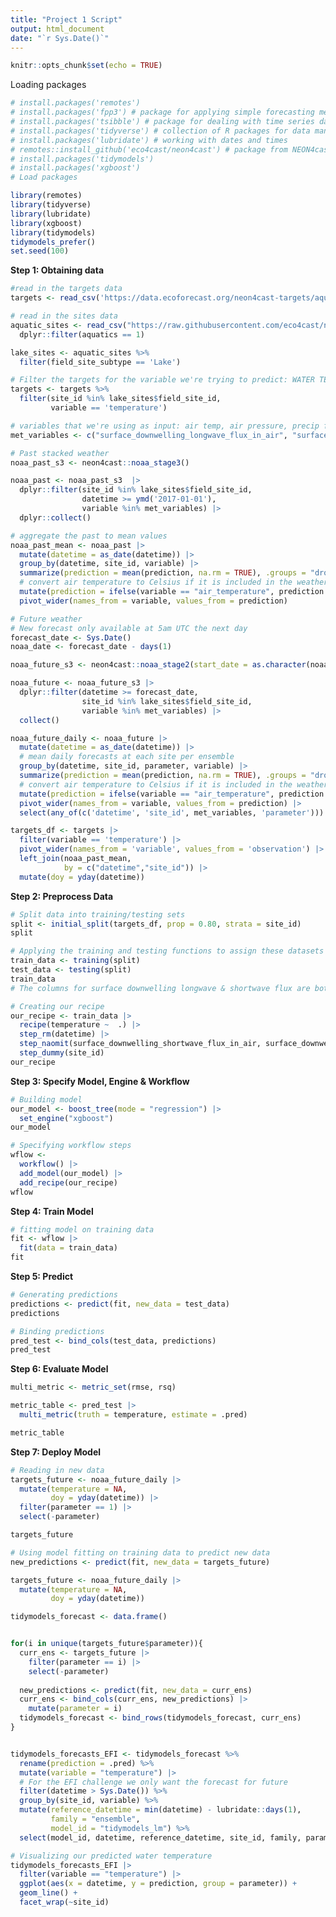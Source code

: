 ```yaml
---
title: "Project 1 Script"
output: html_document
date: "`r Sys.Date()`"
---
```


```r
knitr::opts_chunk$set(echo = TRUE)
```

Loading packages
```r
# install.packages('remotes')
# install.packages('fpp3') # package for applying simple forecasting methods
# install.packages('tsibble') # package for dealing with time series data sets and tsibble objects
# install.packages('tidyverse') # collection of R packages for data manipulation, analysis, and visualisation
# install.packages('lubridate') # working with dates and times
# remotes::install_github('eco4cast/neon4cast') # package from NEON4cast challenge organisers to assist with forecast building and submission
# install.packages('tidymodels')
# install.packages('xgboost')
# Load packages

library(remotes)
library(tidyverse)
library(lubridate)
library(xgboost)
library(tidymodels)
tidymodels_prefer()
set.seed(100)
```

**Step 1: Obtaining data**
```r
#read in the targets data
targets <- read_csv('https://data.ecoforecast.org/neon4cast-targets/aquatics/aquatics-targets.csv.gz')

# read in the sites data
aquatic_sites <- read_csv("https://raw.githubusercontent.com/eco4cast/neon4cast-targets/main/NEON_Field_Site_Metadata_20220412.csv") |>
  dplyr::filter(aquatics == 1)

lake_sites <- aquatic_sites %>%
  filter(field_site_subtype == 'Lake')

# Filter the targets for the variable we're trying to predict: WATER TEMP
targets <- targets %>%
  filter(site_id %in% lake_sites$field_site_id,
         variable == 'temperature')
```

```r
# variables that we're using as input: air temp, air pressure, precip flux
met_variables <- c("surface_downwelling_longwave_flux_in_air", "surface_downwelling_shortwave_flux_in_air")

# Past stacked weather
noaa_past_s3 <- neon4cast::noaa_stage3()

noaa_past <- noaa_past_s3  |> 
  dplyr::filter(site_id %in% lake_sites$field_site_id,
                datetime >= ymd('2017-01-01'),
                variable %in% met_variables) |> 
  dplyr::collect()

# aggregate the past to mean values
noaa_past_mean <- noaa_past |> 
  mutate(datetime = as_date(datetime)) |> 
  group_by(datetime, site_id, variable) |> 
  summarize(prediction = mean(prediction, na.rm = TRUE), .groups = "drop") |> 
  # convert air temperature to Celsius if it is included in the weather data
  mutate(prediction = ifelse(variable == "air_temperature", prediction - 273.15, prediction)) |> 
  pivot_wider(names_from = variable, values_from = prediction)
```

```r
# Future weather
# New forecast only available at 5am UTC the next day
forecast_date <- Sys.Date() 
noaa_date <- forecast_date - days(1)

noaa_future_s3 <- neon4cast::noaa_stage2(start_date = as.character(noaa_date))

noaa_future <- noaa_future_s3 |> 
  dplyr::filter(datetime >= forecast_date,
                site_id %in% lake_sites$field_site_id,
                variable %in% met_variables) |> 
  collect()

noaa_future_daily <- noaa_future |> 
  mutate(datetime = as_date(datetime)) |> 
  # mean daily forecasts at each site per ensemble
  group_by(datetime, site_id, parameter, variable) |> 
  summarize(prediction = mean(prediction, na.rm = TRUE), .groups = "drop") |> 
  # convert air temperature to Celsius if it is included in the weather data
  mutate(prediction = ifelse(variable == "air_temperature", prediction - 273.15, prediction)) |> 
  pivot_wider(names_from = variable, values_from = prediction) |> 
  select(any_of(c('datetime', 'site_id', met_variables, 'parameter')))
```


```r
targets_df <- targets |> 
  filter(variable == 'temperature') |>
  pivot_wider(names_from = 'variable', values_from = 'observation') |> 
  left_join(noaa_past_mean, 
            by = c("datetime","site_id")) |> 
  mutate(doy = yday(datetime))
```

**Step 2: Preprocess Data**
```r
# Split data into training/testing sets
split <- initial_split(targets_df, prop = 0.80, strata = site_id)
split

# Applying the training and testing functions to assign these datasets
train_data <- training(split)
test_data <- testing(split)
train_data
# The columns for surface downwelling longwave & shortwave flux are both filled with NAs as we haven't filled them in

# Creating our recipe
our_recipe <- train_data |> 
  recipe(temperature ~  .) |> 
  step_rm(datetime) |>
  step_naomit(surface_downwelling_shortwave_flux_in_air, surface_downwelling_longwave_flux_in_air, temperature) |>
  step_dummy(site_id)
our_recipe
```




**Step 3: Specify Model, Engine & Workflow**

```r
# Building model
our_model <- boost_tree(mode = "regression") |> 
  set_engine("xgboost")
our_model

# Specifying workflow steps
wflow <-
  workflow() |> 
  add_model(our_model) |> 
  add_recipe(our_recipe)
wflow
```


**Step 4: Train Model**

```r
# fitting model on training data
fit <- wflow |> 
  fit(data = train_data)
fit
```


**Step 5: Predict**
```r
# Generating predictions
predictions <- predict(fit, new_data = test_data)
predictions

# Binding predictions
pred_test <- bind_cols(test_data, predictions)
pred_test
```


**Step 6: Evaluate Model**

```r
multi_metric <- metric_set(rmse, rsq)

metric_table <- pred_test |> 
  multi_metric(truth = temperature, estimate = .pred)

metric_table
```


**Step 7: Deploy Model**

```r
# Reading in new data
targets_future <- noaa_future_daily |> 
  mutate(temperature = NA,
         doy = yday(datetime)) |> 
  filter(parameter == 1) |> 
  select(-parameter)

targets_future

# Using model fitting on training data to predict new data 
new_predictions <- predict(fit, new_data = targets_future)

targets_future <- noaa_future_daily |> 
  mutate(temperature = NA,
         doy = yday(datetime))

tidymodels_forecast <- data.frame()


for(i in unique(targets_future$parameter)){
  curr_ens <- targets_future |> 
    filter(parameter == i) |> 
    select(-parameter)
  
  new_predictions <- predict(fit, new_data = curr_ens)
  curr_ens <- bind_cols(curr_ens, new_predictions) |> 
    mutate(parameter = i)
  tidymodels_forecast <- bind_rows(tidymodels_forecast, curr_ens)
}


tidymodels_forecasts_EFI <- tidymodels_forecast %>%
  rename(prediction = .pred) %>%
  mutate(variable = "temperature") |> 
  # For the EFI challenge we only want the forecast for future
  filter(datetime > Sys.Date()) %>%
  group_by(site_id, variable) %>%
  mutate(reference_datetime = min(datetime) - lubridate::days(1),
         family = "ensemble",
         model_id = "tidymodels_lm") %>%
  select(model_id, datetime, reference_datetime, site_id, family, parameter, variable, prediction)

# Visualizing our predicted water temperature
tidymodels_forecasts_EFI |>
  filter(variable == "temperature") |>
  ggplot(aes(x = datetime, y = prediction, group = parameter)) +
  geom_line() + 
  facet_wrap(~site_id)
```

